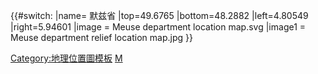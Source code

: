 {{#switch:{{{1}}}
|name= 默兹省
|top=49.6765
|bottom=48.2882
|left=4.80549
|right=5.94601
|image = Meuse department location map.svg
|image1 = Meuse department relief location map.jpg
}}<noinclude>{{Location map/Info}}
[[Category:地理位置圖模板]]
[[Category:法国各省地理位置图模板|M]]
</noinclude>